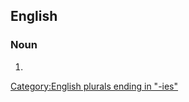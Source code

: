 ==English==

===Noun===
{{head|en|noun form}}

# {{plural of|offertory|lang=en}}

[[Category:English plurals ending in "-ies"]]